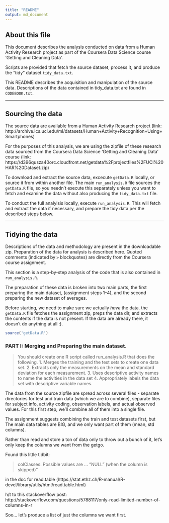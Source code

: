 ```yaml
---
title: "README"
output: md_document
---
```


## About this file

This document describes the analysis conducted on data from a Human Activity
Research project as part of the Coursera Data Science course
'Getting and Cleaning Data'.

Scripts are provided that fetch the source dataset, process it, and produce
the "tidy" dataset `tidy_data.txt`.

This README describes the acquisition and manipulation of the source data.
Descriptions of the data contained in tidy_data.txt are found in `CODEBOOK.txt`.

---

## Sourcing the data

The source data are available from a Human Activity Research project
(link: http://archive.ics.uci.edu/ml/datasets/Human+Activity+Recognition+Using+Smartphones)

For the purposes of this analysis, we are using the zipfile of these research
data sourced from the Coursera Data Science 'Getting and Cleaning Data' course
(link: https://d396qusza40orc.cloudfront.net/getdata%2Fprojectfiles%2FUCI%20HAR%20Dataset.zip)

To download and extract the source data, excecute `getData.R` locally, or
source it from within another file.  The main `run_analysis.R` file sources the
`getData.R` file, so you needn't execute this separately unless you want to fetch
and examine the data without also producing the `tidy_data.txt` file.

To conduct the full analyisis locally, execute `run_analysis.R`.  This will fetch and extract
the data if necessary, and prepare the tidy data per the described steps below.

---

## Tidying the data

Descriptions of the data and methodology are present in the downloadable zip.
Preparation of the data for analysis is described here.
Quoted comments (indicated by `>` blockquotes) are directly from the
Coursera course assignment.

This section is a step-by-step analysis of the code that is also contained
in `run_analysis.R`.

The preparation of these data is broken into two main parts, 
the first preparing the main dataset, (assignment steps 1--4), and
the second preparing the new dataset of averages.

Before starting, we need to make sure we actually _have_ the data.
the `getData.R` file fetches the assignment zip, preps the data dir, and
extracts the contents if the data is not present.  If the data are already
there, it doesn't do anything at all :).

```r
source('getData.R')
```

### PART I: Merging and Preparing the main dataset.

> You should create one R script called run_analysis.R that does the following.
1. Merges the training and the test sets to create one data set.
2. Extracts only the measurements on the mean and standard deviation for each measurement.
3. Uses descriptive activity names to name the activities in the data set
4. Appropriately labels the data set with descriptive variable names.

The data from the source zipfile are spread across several files - separate
directories for test and train data (which we are to combine), separate files
for subject info, activity coding, observation labels, and actual observed
values.  For this first step, we'll combine all of them into a single file.

The assignment suggests combining the train and test datasets first, but
The main data tables are BIG, and we only want part of them (mean, std columns).

Rather than read and store a ton of data only to throw out a bunch of it,
let's only keep the columns we want from the getgo.

Found this little tidbit:

> colClasses: Possible values are ... "NULL" (when the column is skipped)"

in the doc for read.table (https://stat.ethz.ch/R-manual/R-devel/library/utils/html/read.table.html)

h/t to this stackoverflow post: 
http://stackoverflow.com/questions/5788117/only-read-limited-number-of-columns-in-r

Soo... let's produce a list of just the columns we want first.

